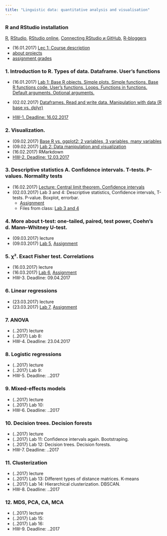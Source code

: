 ```yaml
---
title: "Linguistic data: quantitative analysis and visualisation"
---
```


### R and RStudio installation
[R](https://www.r-project.org/), [RStudio](https://www.rstudio.com/products/rstudio/download/#download), [RStudio online](https://www.rollapp.com/app/rstudio), [Connecting RStudio и GitHub](http://happygitwithr.com/rstudio-git-github.html), [R-bloggers](https://www.r-bloggers.com/)

* (16.01.2017)	[Lec 1: Course description](https://agricolamz.github.io/2017-MAG_R_course/Lec_1_Course_description.html)
* [about projects](https://github.com/agricolamz/2017-MAG_R_course/raw/master/projects.pdf)
* [assignment grades](https://docs.google.com/spreadsheets/d/1Ip6gEzzLsKgZOFEVAzSlgEOTeVdBXlDv_26ifZ_h2yY/edit#gid=0)

### 1. Introduction to R. Types of data. Dataframe. User's functions
* (16.01.2017)	[Lab 1: Base R objects. Simple plots. Simple functions. Base R functions code. User’s functions. Loops. Functions in functions. Default arguments. Optional arguments.](https://agricolamz.github.io/2017-MAG_R_course/Lab_1.html)
* (02.02.2017)	[Dataframes. Read and write data. Manipulation with data (R base vs. dplyr)](https://agricolamz.github.io/2017-MAG_R_course/Lec_2_Data_manipulation_and_visualization.html)

* [HW-1. Deadline: 16.02.2017](https://docs.google.com/forms/d/e/1FAIpQLSduc-FdDJHD171GhxQlVYlHfdvDXVpGh9b1rXpw0WcdE61ZFQ/viewform)

### 2. Visualization.

*	(09.02.2017) [Base R vs. ggplot2: 2 variables, 3 variables, many variables](https://agricolamz.github.io/2017-MAG_R_course/Lec_2_Data_manipulation_and_visualization.html)
* (09.02.2017) [Lab 2: Data manipulation and visualization](https://agricolamz.github.io/2017-MAG_R_course/Lab_2.html)
* (16.02.2017) RMarkdown
* [HW-2. Deadline: 12.03.2017](https://docs.google.com/forms/d/e/1FAIpQLSc2Z6snhSEZRVzHysYsUdKFkl4flE63AY4TFd-UrkmstV8s4g/viewform)

### 3. Descriptive statistics A. Confidence intervals. T-tests. P-values. Normality tests
* (16.02.2017) [Lecture: Central limit theorem. Confidence intervals](https://agricolamz.github.io/2017-MAG_R_course/Lec_3_Descriptive_statistics._Measures_of_central_tendency._Confidence_intervals.html)
* (02.03.2017) Lab 3 and 4: Descriptive statistics, Confidence intervals, T-tests. P-value. Boxplot, errorbar.
    * [Assignment](https://goo.gl/forms/6e4ncZf6QejGRjyW2)
    * Files from class: [Lab 3 and 4](https://agricolamz.github.io/2017-MAG_R_course/Lab_3-4.html)

### 4. More about t-test: one-tailed, paired, test power, Coehn's d. Mann–Whitney U-test.

* (09.03.2017) lecture
* (09.03.2017) [Lab 5](https://agricolamz.github.io/2017-MAG_R_course/Lab_5.html), [Assignment](https://goo.gl/forms/PUIzhEsFWuqVCksj1)

### 5. χ². Exact Fisher test. Correlations																									
* (16.03.2017) lecture
* (16.03.2017) [Lab 6](https://agricolamz.github.io/2017-MAG_R_course/Lab_6.html), [Assignment](https://goo.gl/forms/mDNkVbNj29aLRCVf2)
* HW-3. Deadline: 09.04.2017

### 6. Linear regressions															
* (23.03.2017) lecture
* (23.03.2017) [Lab 7](https://agricolamz.github.io/2017-MAG_R_course/Lab_7.html), [Assignment](https://goo.gl/forms/b2zXpiU6BGYo4zZe2)

																									
### 7. ANOVA																									

* (..2017) lecture
* (..2017) Lab 8:
* HW-4. Deadline: 23.04.2017

### 8. Logistic regressions

* (..2017) lecture
* (..2017) Lab 9:
* HW-5. Deadline: ..2017

### 9. Mixed-effects models																						
* (..2017) lecture
* (..2017) Lab 10:
* HW-6. Deadline: ..2017

### 10. Decision trees. Decision forests															
* (..2017) lecture
* (..2017) Lab 11: Confidence intervals again. Bootstraping.
* (..2017) Lab 12: Decision trees. Decision forests.
* HW-7. Deadline: ..2017

### 11. Clusterization

* (..2017) lecture
* (..2017) Lab 13: Different types of distance matrices. K-means
* (..2017) Lab 14: Hierarchical clusterization. DBSCAN.
* HW-8. Deadline: ..2017

### 12. MDS, PCA, CA, MCA

* (..2017) lecture
* (..2017) Lab 15:
* (..2017) Lab 16:
* HW-9. Deadline: ..2017